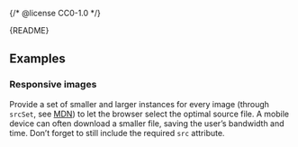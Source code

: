 {/* @license CC0-1.0 */}


<Meta of={ImageSliderStories} />

<StatusBadge reason="Needs work to optimize rendering." />

<Markdown>{README}</Markdown>

<Primary />

<Controls />

## Examples

### Responsive images

Provide a set of smaller and larger instances for every image (through `srcSet`, see [MDN](https://developer.mozilla.org/en-US/docs/Web/HTML/Element/img#srcset)) to let the browser select the optimal source file.
A mobile device can often download a smaller file, saving the user’s bandwidth and time.
Don’t forget to still include the required `src` attribute.

<Canvas of={ImageSliderStories.ResponsiveImages} />
